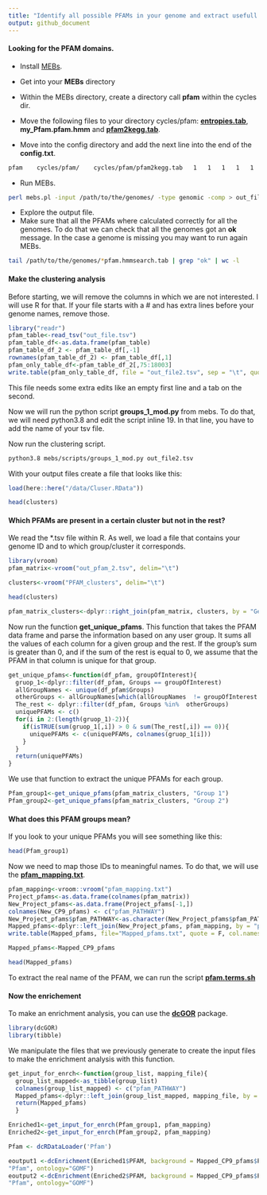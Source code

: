 ```yaml
---
title: "Identify all possible PFAMs in your genome and extract usefull information"
output: github_document
---
```


#### Looking for the PFAM domains.

- Install [MEBs](https://github.com/valdeanda/mebs).

- Get into your **MEBs** directory

- Within the MEBs directory, create a directory call **pfam** within the cycles dir. 

- Move the following files to your directory cycles/pfam: [**entropies.tab**](https://github.com/mirnavazquez/Find_all_pfams/blob/master/data/), **my_Pfam.pfam.hmm** and [**pfam2kegg.tab**](https://github.com/mirnavazquez/Find_all_pfams/blob/master/data/). 

- Move into the config directory and add the next line into the end of the **config.txt**.

```bash
pfam	cycles/pfam/	cycles/pfam/pfam2kegg.tab	1	1	1	1	1	1	1	1
```

- Run MEBs.

```bash
perl mebs.pl -input /path/to/the/genomes/ -type genomic -comp > out_file.tsv
```

- Explore the output file. 
- Make sure that all the PFAMs where calculated correctly for all the genomes. To do that we can check that all the genomes got an **ok** message. In the case a genome is missing you may want to run again MEBs.

```bash
tail /path/to/the/genomes/*pfam.hmmsearch.tab | grep "ok" | wc -l
```

#### Make the clustering analysis

Before starting, we will remove the columns in which we are not interested. I will use R for that. If your file starts with a # and has extra lines before your genome names, remove those. 

```r
library("readr")
pfam_table<-read_tsv("out_file.tsv")
pfam_table_df<-as.data.frame(pfam_table)
pfam_table_df_2 <- pfam_table_df[,-1]
rownames(pfam_table_df_2) <- pfam_table_df[,1]
pfam_only_table_df<-pfam_table_df_2[,75:18003]
write.table(pfam_only_table_df, file = "out_file2.tsv", sep = "\t", quote = FALSE, row.names = T)
```

This file needs some extra edits like an empty first line and a tab on the second.

Now we will run the python script **groups_1_mod.py** from mebs. To do that, we will need python3.8 and edit the script inline 19. In that line, you have to add the name of your tsv file.

Now run the clustering script.

```bash
python3.8 mebs/scripts/groups_1_mod.py out_file2.tsv
```

With your output files create a file that looks like this:

```r
load(here::here("/data/Cluser.RData"))
```


```r
head(clusters)
```

#### Which PFAMs are present in a certain cluster but not in the rest? 

We read the *.tsv file within R. As well, we load a file that contains your genome ID and to which group/cluster it corresponds. 

```r
library(vroom)
pfam_matrix<-vroom("out_pfam_2.tsv", delim="\t")
```

```r
clusters<-vroom("PFAM_clusters", delim="\t")
```

```r
head(clusters)
```

```r
pfam_matrix_clusters<-dplyr::right_join(pfam_matrix, clusters, by = "Genomes")
```

Now run the function **get_unique_pfams**. This function that takes the PFAM data frame and parse the information based on any user group. It sums all the values of each column for a given group and the rest. If the group's sum is greater than 0, and if the sum of the rest is equal to 0, we assume that the PFAM in that column is unique for that group. 

```r
get_unique_pfams<-function(df_pfam, groupOfInterest){
  gruop_1<-dplyr::filter(df_pfam, Groups == groupOfInterest)
  allGroupNames <- unique(df_pfam$Groups)
  otherGroups <- allGroupNames[which(allGroupNames  != groupOfInterest )]
  The_rest <- dplyr::filter(df_pfam, Groups %in%  otherGroups)
  uniquePFAMs <- c()
  for(i in 2:(length(gruop_1)-2)){
    if(isTRUE(sum(gruop_1[,i]) > 0 & sum(The_rest[,i]) == 0)){
      uniquePFAMs <- c(uniquePFAMs, colnames(gruop_1[i]))
    }
  }
  return(uniquePFAMs)
}

```

We use that function to extract the unique PFAMs for each group. 

```r
Pfam_group1<-get_unique_pfams(pfam_matrix_clusters, "Group 1")
Pfam_group2<-get_unique_pfams(pfam_matrix_clusters, "Group 2")
```

#### What does this PFAM groups mean?

If you look to your unique PFAMs you will see something like this:

```r
head(Pfam_group1)
```

Now we need to map those IDs to meaningful names. To do that, we will use the [**pfam_mapping.txt**](https://github.com/mirnavazquez/Find_all_pfams/blob/master/data/).

```r
pfam_mapping<-vroom::vroom("pfam_mapping.txt")
Project_pfams<-as.data.frame(colnames(pfam_matrix))
New_Project_pfams<-as.data.frame(Project_pfams[-1,])
colnames(New_CP9_pfams) <- c("pfam_PATHWAY")
New_Project_pfams$pfam_PATHWAY<-as.character(New_Project_pfams$pfam_PATHWAY)
Mapped_pfams<-dplyr::left_join(New_Project_pfams, pfam_mapping, by = "pfam_PATHWAY")
write.table(Mapped_pfams, file="Mapped_pfams.txt", quote = F, col.names = T, row.names = F, sep = "\t")
```

```r
Mapped_pfams<-Mapped_CP9_pfams
```

```r
head(Mapped_pfams)
```

To extract the real name of the PFAM, we can run the script  [**pfam.terms.sh**](https://github.com/mirnavazquez/Find_all_pfams/blob/master/bash/)

#### Now the enrichement

To make an enrichment analysis, you can use the [**dcGOR**](https://journals.plos.org/ploscompbiol/article?id=10.1371/journal.pcbi.1003929) package.

```r
library(dcGOR)
library(tibble)
```

We manipulate the files that we previously generate to create the input files to make the enrichment analysis with this function. 

```r
get_input_for_enrch<-function(group_list, mapping_file){
  group_list_mapped<-as_tibble(group_list)
  colnames(group_list_mapped) <- c("pfam_PATHWAY")
  Mapped_pfams<-dplyr::left_join(group_list_mapped, mapping_file, by = "pfam_PATHWAY")
  return(Mapped_pfams)
  }
```

```r
Enriched1<-get_input_for_enrch(Pfam_group1, pfam_mapping)
Enriched2<-get_input_for_enrch(Pfam_group2, pfam_mapping)
```

```r
Pfam <- dcRDataLoader('Pfam')
```

```r
eoutput1 <-dcEnrichment(Enriched1$PFAM, background = Mapped_CP9_pfams$PFAM, domain = 
"Pfam", ontology="GOMF")
eoutput2 <-dcEnrichment(Enriched2$PFAM, background = Mapped_CP9_pfams$PFAM, domain = 
"Pfam", ontology="GOMF")
```
